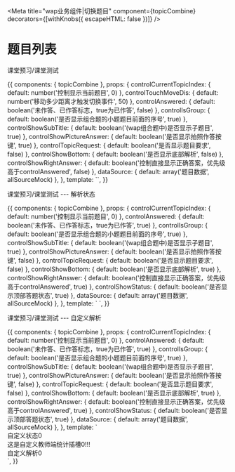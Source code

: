 
<Meta title="wap业务组件|切换题目" component={topicCombine} decorators={[withKnobs({ escapeHTML: false })]} />

# 题目列表

<Props of={topicCombine} />

课堂预习/课堂测试

<Preview>
  <Story name="课堂预习/课堂测试">
    {{
      components: { topicCombine },
      props: {
        controlCurrentTopicIndex: { default: number('控制显示当前题目', 0) },
        controlTouchMoveDis: { default: number('移动多少距离才触发切换事件', 50) },
        controlAnswered: { default: boolean('未作答、已作答标志，true为已作答', false) },
        controlIsGroup: { default: boolean('是否显示组合题的小题题目前面的序号', true) },
        controlShowSubTitle: { default: boolean('(wap组合题中)是否显示子题目', true) },
        controlShowPictureAnswer: { default: boolean('是否显示拍照作答按键', true) },
        controlTopicRequest: { default: boolean('是否显示题目要求', false) },
        controlShowBottom: { default: boolean('是否显示底部解析', false) },
        controlShowRightAnswer: { default: boolean('控制直接显示正确答案，优先级高于controlAnswered', false) },
        dataSource: { default: array('题目数据', allSourceMock) },
      },
      template: `<topicCombine 
        :dataSource="dataSource" 
        :controlIsGroup="controlIsGroup" 
        :controlCurrentTopicIndex="controlCurrentTopicIndex" 
        :controlShowSubTitle="controlShowSubTitle"
        :controlShowPictureAnswer="controlShowPictureAnswer"
        :controlTopicRequest="controlTopicRequest"
        :controlShowRightAnswer="controlShowRightAnswer"
        :controlShowBottom="controlShowBottom"
        :controlAnswered="controlAnswered"
        :controlTouchMoveDis="controlTouchMoveDis"
      ></topicCombine>`,
    }}
  </Story>
</Preview>

课堂预习/课堂测试 --- 解析状态

<Preview>
  <Story name="题目解析">
    {{
      components: { topicCombine },
      props: {
        controlCurrentTopicIndex: { default: number('控制显示当前题目', 0) },
        controlAnswered: { default: boolean('未作答、已作答标志，true为已作答', true) },
        controlIsGroup: { default: boolean('是否显示组合题的小题题目前面的序号', true) },
        controlShowSubTitle: { default: boolean('(wap组合题中)是否显示子题目', true) },
        controlShowPictureAnswer: { default: boolean('是否显示拍照作答按键', false) },
        controlTopicRequest: { default: boolean('是否显示题目要求', false) },
        controlShowBottom: { default: boolean('是否显示底部解析', true) },
        controlShowRightAnswer: { default: boolean('控制直接显示正确答案，优先级高于controlAnswered', true) },
        controlShowStatus: { default: boolean('是否显示顶部答题状态', true) },
        dataSource: { default: array('题目数据', allSourceMock) },
      },
      template: `<topicCombine 
        :dataSource="dataSource" 
        :controlIsGroup="controlIsGroup" 
        :controlShowSubTitle="controlShowSubTitle"
        :controlShowPictureAnswer="controlShowPictureAnswer"
        :controlTopicRequest="controlTopicRequest"
        :controlShowRightAnswer="controlShowRightAnswer"
        :controlShowStatus="controlShowStatus"
        :controlShowBottom="controlShowBottom"
        :controlAnswered="controlAnswered"
        :controlCurrentTopicIndex="controlCurrentTopicIndex"
      >
      </topicCombine>`,
    }}
  </Story>
</Preview>

课堂预习/课堂测试 --- 自定义解析

<Preview>
  <Story name="自定义解析">
    {{
      components: { topicCombine },
      props: {
        controlCurrentTopicIndex: { default: number('控制显示当前题目', 0) },
        controlAnswered: { default: boolean('未作答、已作答标志，true为已作答', true) },
        controlIsGroup: { default: boolean('是否显示组合题的小题题目前面的序号', true) },
        controlShowSubTitle: { default: boolean('(wap组合题中)是否显示子题目', true) },
        controlShowPictureAnswer: { default: boolean('是否显示拍照作答按键', false) },
        controlTopicRequest: { default: boolean('是否显示题目要求', false) },
        controlShowBottom: { default: boolean('是否显示底部解析', true) },
        controlShowRightAnswer: { default: boolean('控制直接显示正确答案，优先级高于controlAnswered', true) },
        controlShowStatus: { default: boolean('是否显示顶部答题状态', true) },
        dataSource: { default: array('题目数据', allSourceMock) },
      },
      template: `<topicCombine 
        :dataSource="dataSource" 
        :controlIsGroup="controlIsGroup" 
        :controlShowSubTitle="controlShowSubTitle"
        :controlShowPictureAnswer="controlShowPictureAnswer"
        :controlTopicRequest="controlTopicRequest"
        :controlShowRightAnswer="controlShowRightAnswer"
        :controlShowStatus="controlShowStatus"
        :controlShowBottom="controlShowBottom"
        :controlAnswered="controlAnswered"
        :controlCurrentTopicIndex="controlCurrentTopicIndex"
      >
      <div slot="status">自定义状态0</div>
      <div slot="questionBottom">这是自定义教师端统计插槽0!!!</div>
      <div slot="bottom">自定义解析0</div>
      </topicCombine>`,
    }}
  </Story>
</Preview>
